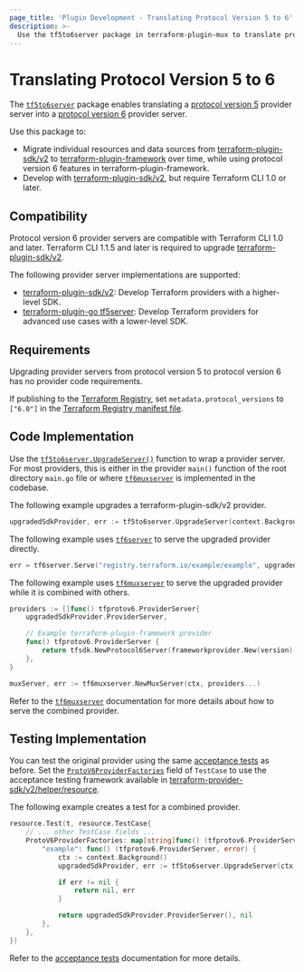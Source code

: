 ```yaml
---
page_title: 'Plugin Development - Translating Protocol Version 5 to 6'
description: >-
  Use the tf5to6server package in terraform-plugin-mux to translate protocol version 5 providers to protocol version 6.
---
```


# Translating Protocol Version 5 to 6

The [`tf5to6server`](https://pkg.go.dev/github.com/hashicorp/terraform-plugin-mux/tf5to6server) package enables translating a [protocol version 5](../how-terraform-works#protocol-version-5)  provider server into a [protocol version 6](../how-terraform-works#protocol-version-6)  provider server.

Use this package to:

* Migrate individual resources and data sources from [terraform-plugin-sdk/v2](../sdkv2/sdk-intro) to [terraform-plugin-framework](../framework) over time, while using protocol version 6 features in terraform-plugin-framework.
* Develop with [terraform-plugin-sdk/v2](../sdkv2/sdk-intro), but require Terraform CLI 1.0 or later.

## Compatibility

Protocol version 6 provider servers are compatible with Terraform CLI 1.0 and later. Terraform CLI 1.1.5 and later is required to upgrade [terraform-plugin-sdk/v2](../sdkv2/sdkv2-intro).

The following provider server implementations are supported:

* [terraform-plugin-sdk/v2](../sdkv2/sdkv2-intro): Develop Terraform providers with a higher-level SDK.
* [terraform-plugin-go tf5server](https://pkg.go.dev/github.com/hashicorp/terraform-plugin-go/tfprotov5/tf5server): Develop Terraform providers for advanced use cases with a lower-level SDK.

## Requirements

Upgrading provider servers from protocol version 5 to protocol version 6 has no provider code requirements.

If publishing to the [Terraform Registry](/registry), set `metadata.protocol_versions` to `["6.0"]` in the [Terraform Registry manifest file](https://www.terraform.io/registry/providers/publishing#terraform-registry-manifest-file).

## Code Implementation

Use the [`tf5to6server.UpgradeServer()`](https://pkg.go.dev/github.com/hashicorp/terraform-plugin-mux/tf5to6server#UpgradeServer) function to wrap a provider server. For most providers, this is either in the provider `main()` function of the root directory `main.go` file or where [`tf6muxserver`](./combining-protocol-version-6-providers) is implemented in the codebase.

The following example upgrades a terraform-plugin-sdk/v2 provider.

```go
upgradedSdkProvider, err := tf5to6server.UpgradeServer(context.Background(), sdkprovider.New(version)().GRPCProvider)
```

The following example uses [`tf6server`](https://pkg.go.dev/github.com/hashicorp/terraform-plugin-go/tfprotov6/tf6server) to serve the upgraded provider directly.

```go
err = tf6server.Serve("registry.terraform.io/example/example", upgradedSdkProvider.ProviderServer)
```

The following example uses [`tf6muxserver`](./combining-protocol-version-6-providers) to serve the upgraded provider while it is combined with others.

```go
providers := []func() tfprotov6.ProviderServer{
	upgradedSdkProvider.ProviderServer,

	// Example terraform-plugin-framework provider
	func() tfprotov6.ProviderServer {
		return tfsdk.NewProtocol6Server(frameworkprovider.New(version)())
	},
}

muxServer, err := tf6muxserver.NewMuxServer(ctx, providers...)
```

Refer to the [`tf6muxserver`](./combining-protocol-version-6-providers) documentation for more details about how to serve the combined provider.

## Testing Implementation

You can test the original provider using the same [acceptance tests](../sdkv2/testing/acceptance-tests) as before. Set the [`ProtoV6ProviderFactories`](https://pkg.go.dev/github.com/hashicorp/terraform-plugin-sdk/v2/helper/resource#TestCase.ProtoV6ProviderFactories) field of `TestCase` to use the acceptance testing framework available in [terraform-provider-sdk/v2/helper/resource](https://pkg.go.dev/github.com/hashicorp/terraform-plugin-sdk/v2/helper/resource).

The following example creates a test for a combined provider.

```go
resource.Test(t, resource.TestCase{
	// ... other TestCase fields ...
	ProtoV6ProviderFactories: map[string]func() (tfprotov6.ProviderServer, error) {
		"example": func() (tfprotov6.ProviderServer, error) {
			ctx := context.Background()
			upgradedSdkProvider, err := tf5to6server.UpgradeServer(ctx, sdkprovider.New("test")().GRPCProvider)

			if err != nil {
				return nil, err
			}

			return upgradedSdkProvider.ProviderServer(), nil
		},
	},
})
```

Refer to the [acceptance tests](../sdkv2/testing/acceptance-tests) documentation for more details.
